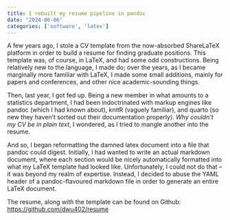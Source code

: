 ```yaml
---
title: I rebuilt my resume pipeline in pandoc
date: "2024-06-06"
categories: ['software', 'latex']
---
```


A few years ago, I stole a CV template from the now-absorbed ShareLaTeX platform in order to build a resume for finding graduate positions. This template was, of course, in LaTeX, and had some odd constructions. Being relatively new to the language, I made do; over the years, as I became marginally more familiar with LaTeX, I made some small additions, mainly for papers and conferences, and other nice academic-sounding things.

Then, last year, I got fed up. Being a new member in what amounts to a statistics department, I had been indoctrinated with markup engines like pandoc (which I had known about), knitR (vaguely familiar), and quarto (so new they haven't sorted out their documentation properly). _Why couldn't my CV be in plain text_, I wondered, as I tried to mangle another \WorkEntry into the resume.

And so, I began reformatting the damned latex document into a file that pandoc could digest. 
Initially, I had wanted to write an actual markdown document, where each section would be nicely automatically formatted into what my LaTeX template had looked like. Unfortunately, I could not do that -- it was beyond my realm of expertise. Instead, I decided to abuse the YAML header of a pandoc-flavoured markdown file in order to generate an entire LaTeX document.

The resume, along with the template can be found on Github: [https://github.com/dwu402/resume](https://github.com/dwu402/resume)
